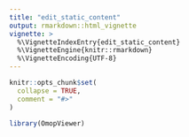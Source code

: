 ```yaml
---
title: "edit_static_content"
output: rmarkdown::html_vignette
vignette: >
  %\VignetteIndexEntry{edit_static_content}
  %\VignetteEngine{knitr::rmarkdown}
  %\VignetteEncoding{UTF-8}
---
```


```r
knitr::opts_chunk$set(
  collapse = TRUE,
  comment = "#>"
)
```

```r
library(OmopViewer)
```
